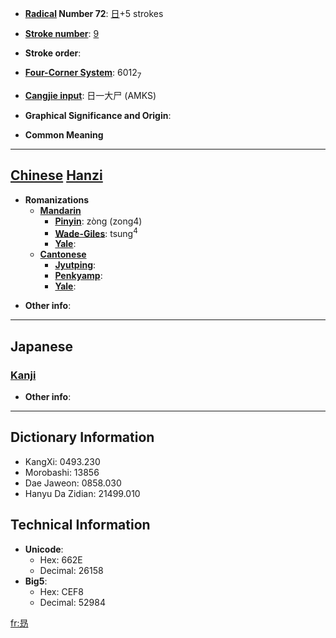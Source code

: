 * '''[[Wiktionary:Chinese radical index| Radical]] Number 72''': [[Wiktionary:Chinese radical index 日|日]]+5 strokes

* '''[[Wiktionary:Chinese total strokes index|Stroke number]]''': [[Wiktionary:Chinese total strokes index 9|9]]

* '''Stroke order''': 

* '''[[Wiktionary:Chinese four corner index|Four-Corner System]]''': 6012<sub>7</sub>

* '''[[Wiktionary:Chinese Cangjie index|Cangjie input]]''': 日一大尸 (AMKS)

* '''Graphical Significance and Origin''': 

* '''Common Meaning'''

----

== [[Chinese]] [[Hanzi]] ==

* '''Romanizations'''
** '''[[Mandarin]]'''
*** '''[[Pinyin]]''': zòng (zong4)
*** '''[[Wade-Giles]]''': tsung<sup>4</sup>
*** '''[[Yale]]''': 
** '''[[Cantonese]]'''
*** '''[[Jyutping]]''':
*** '''[[Penkyamp]]''': 
*** '''[[Yale]]''': 

* '''Other info''': 

----

==Japanese==
===[[Kanji]]===
{{kanji|on readings=[[しょう]] (shō), [[じゅ]] (ju)|kun readings=}}

* '''Other info''':  

----

== Dictionary Information ==

* KangXi: 0493.230
* Morobashi: 13856
* Dae Jaweon: 0858.030
* Hanyu Da Zidian: 21499.010

== Technical Information ==

* '''Unicode''':
** Hex: 662E
** Decimal: 26158
* '''Big5''':
** Hex: CEF8
** Decimal: 52984

[[fr:昮]]